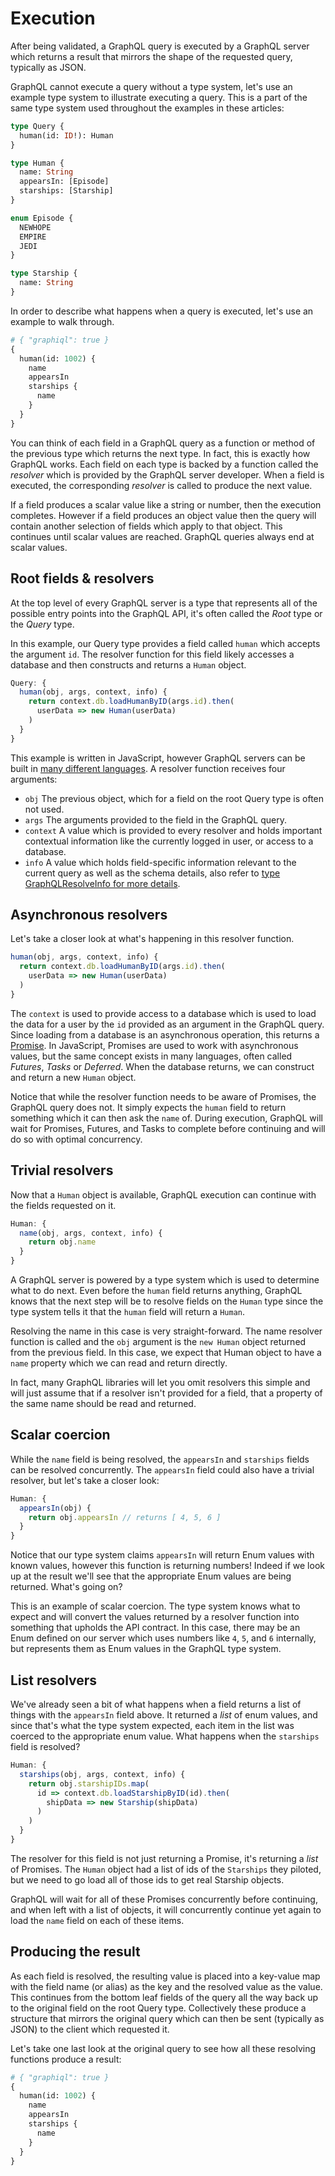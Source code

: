 # Execution

After being validated, a GraphQL query is executed by a GraphQL server which returns a result that mirrors the shape of the requested query, typically as JSON.

GraphQL cannot execute a query without a type system, let's use an example type system to illustrate executing a query. This is a part of the same type system used throughout the examples in these articles:

```graphql
type Query {
  human(id: ID!): Human
}

type Human {
  name: String
  appearsIn: [Episode]
  starships: [Starship]
}

enum Episode {
  NEWHOPE
  EMPIRE
  JEDI
}

type Starship {
  name: String
}
```

In order to describe what happens when a query is executed, let's use an example to walk through.

```graphql
# { "graphiql": true }
{
  human(id: 1002) {
    name
    appearsIn
    starships {
      name
    }
  }
}
```

You can think of each field in a GraphQL query as a function or method of the previous type which returns the next type. In fact, this is exactly how GraphQL works. Each field on each type is backed by a function called the _resolver_ which is provided by the GraphQL server developer. When a field is executed, the corresponding _resolver_ is called to produce the next value.

If a field produces a scalar value like a string or number, then the execution completes. However if a field produces an object value then the query will contain another selection of fields which apply to that object. This continues until scalar values are reached. GraphQL queries always end at scalar values.

## Root fields & resolvers

At the top level of every GraphQL server is a type that represents all of the possible entry points into the GraphQL API, it's often called the _Root_ type or the _Query_ type.

In this example, our Query type provides a field called `human` which accepts the argument `id`. The resolver function for this field likely accesses a database and then constructs and returns a `Human` object.

```js
Query: {
  human(obj, args, context, info) {
    return context.db.loadHumanByID(args.id).then(
      userData => new Human(userData)
    )
  }
}
```

This example is written in JavaScript, however GraphQL servers can be built in [many different languages](/code/). A resolver function receives four arguments:

- `obj` The previous object, which for a field on the root Query type is often not used.
- `args` The arguments provided to the field in the GraphQL query.
- `context` A value which is provided to every resolver and holds important contextual information like the currently logged in user, or access to a database.
- `info` A value which holds field-specific information relevant to the current query as well as the schema details, also refer to [type GraphQLResolveInfo for more details](/graphql-js/type/#graphqlobjecttype).

## Asynchronous resolvers

Let's take a closer look at what's happening in this resolver function.

```js
human(obj, args, context, info) {
  return context.db.loadHumanByID(args.id).then(
    userData => new Human(userData)
  )
}
```

The `context` is used to provide access to a database which is used to load the data for a user by the `id` provided as an argument in the GraphQL query. Since loading from a database is an asynchronous operation, this returns a [Promise](https://developer.mozilla.org/en-US/docs/Web/JavaScript/Reference/Global_Objects/Promise). In JavaScript, Promises are used to work with asynchronous values, but the same concept exists in many languages, often called _Futures_, _Tasks_ or _Deferred_. When the database returns, we can construct and return a new `Human` object.

Notice that while the resolver function needs to be aware of Promises, the GraphQL query does not. It simply expects the `human` field to return something which it can then ask the `name` of. During execution, GraphQL will wait for Promises, Futures, and Tasks to complete before continuing and will do so with optimal concurrency.

## Trivial resolvers

Now that a `Human` object is available, GraphQL execution can continue with the fields requested on it.

```js
Human: {
  name(obj, args, context, info) {
    return obj.name
  }
}
```

A GraphQL server is powered by a type system which is used to determine what to do next. Even before the `human` field returns anything, GraphQL knows that the next step will be to resolve fields on the `Human` type since the type system tells it that the `human` field will return a `Human`.

Resolving the name in this case is very straight-forward. The name resolver function is called and the `obj` argument is the `new Human` object returned from the previous field. In this case, we expect that Human object to have a `name` property which we can read and return directly.

In fact, many GraphQL libraries will let you omit resolvers this simple and will just assume that if a resolver isn't provided for a field, that a property of the same name should be read and returned.

## Scalar coercion

While the `name` field is being resolved, the `appearsIn` and `starships` fields can be resolved concurrently. The `appearsIn` field could also have a trivial resolver, but let's take a closer look:

```js
Human: {
  appearsIn(obj) {
    return obj.appearsIn // returns [ 4, 5, 6 ]
  }
}
```

Notice that our type system claims `appearsIn` will return Enum values with known values, however this function is returning numbers! Indeed if we look up at the result we'll see that the appropriate Enum values are being returned. What's going on?

This is an example of scalar coercion. The type system knows what to expect and will convert the values returned by a resolver function into something that upholds the API contract. In this case, there may be an Enum defined on our server which uses numbers like `4`, `5`, and `6` internally, but represents them as Enum values in the GraphQL type system.

## List resolvers

We've already seen a bit of what happens when a field returns a list of things with the `appearsIn` field above. It returned a _list_ of enum values, and since that's what the type system expected, each item in the list was coerced to the appropriate enum value. What happens when the `starships` field is resolved?

```js
Human: {
  starships(obj, args, context, info) {
    return obj.starshipIDs.map(
      id => context.db.loadStarshipByID(id).then(
        shipData => new Starship(shipData)
      )
    )
  }
}
```

The resolver for this field is not just returning a Promise, it's returning a _list_ of Promises. The `Human` object had a list of ids of the `Starships` they piloted, but we need to go load all of those ids to get real Starship objects.

GraphQL will wait for all of these Promises concurrently before continuing, and when left with a list of objects, it will concurrently continue yet again to load the `name` field on each of these items.

## Producing the result

As each field is resolved, the resulting value is placed into a key-value map with the field name (or alias) as the key and the resolved value as the value. This continues from the bottom leaf fields of the query all the way back up to the original field on the root Query type. Collectively these produce a structure that mirrors the original query which can then be sent (typically as JSON) to the client which requested it.

Let's take one last look at the original query to see how all these resolving functions produce a result:

```graphql
# { "graphiql": true }
{
  human(id: 1002) {
    name
    appearsIn
    starships {
      name
    }
  }
}
```
